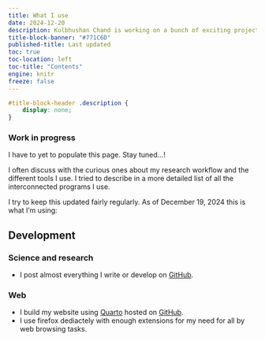 ```yaml
---
title: What I use
date: 2024-12-20
description: Kulbhushan Chand is working on a bunch of exciting projects
title-block-banner: "#771C6D"
published-title: Last updated
toc: true
toc-location: left
toc-title: "Contents"
engine: knitr
freeze: false
---
```


```css
#title-block-header .description {
    display: none;
}
```

::: {.callout-important}
### Work in progress 

I have to yet to populate this page. Stay tuned…!
:::

I often discuss with the curious ones about my research workflow and the different tools I use. I tried to describe in a more detailed list of all the interconnected programs I use.

I try to keep this updated fairly regularly. As of December 19, 2024 this is what I’m using:

## Development

### Science and research

-   I post almost everything I write or develop on [GitHub](https://github.com/kulbhushanchand).

### Web

-   I build my website using [Quarto](https://quarto.org/) hosted on [GitHub](https://github.com/).
-   I use firefox dediactely with enough extensions for my need for all by web browsing tasks.

